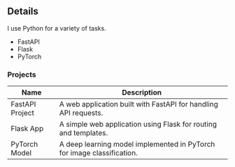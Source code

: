 ## Details

I use Python for a variety of tasks.

- FastAPI
- Flask
- PyTorch

### Projects

| Name            | Description                                                            |
| --------------- | ---------------------------------------------------------------------- |
| FastAPI Project | A web application built with FastAPI for handling API requests.        |
| Flask App       | A simple web application using Flask for routing and templates.        |
| PyTorch Model   | A deep learning model implemented in PyTorch for image classification. |

